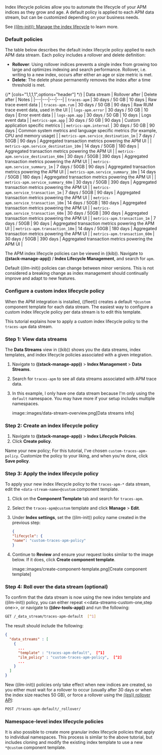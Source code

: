 


Index lifecycle policies allow you to automate the
lifecycle of your APM indices as they grow and age.
A default policy is applied to each APM data stream,
but can be customized depending on your business needs.

See [((ilm-init)): Manage the index lifecycle](((ref))/index-lifecycle-management.html) to learn more.

<div id="index-lifecycle-policies-default{append_legacy}"></div>

### Default policies

The table below describes the default index lifecycle policy applied to each APM data stream.
Each policy includes a rollover and delete definition:

* **Rollover**: Using rollover indices prevents a single index from growing too large and optimizes indexing and search performance. Rollover, i.e. writing to a new index, occurs after either an age or size metric is met.
* **Delete**: The delete phase permanently removes the index after a time threshold is met.

{/* [cols="1,1,1,1",options="header"] */}
| Data stream | Rollover after | Delete after | Notes   |
|---|---|---|---|
| `traces-apm` | 30 days / 50 GB | 10 days | Raw trace event data |
| `traces-apm.rum` | 30 days / 50 GB | 90 days | Raw RUM trace event data, used in the UI |
| `logs-apm.error` | 30 days / 50 GB | 10 days | Error event data |
| `logs-apm.app` | 30 days / 50 GB | 10 days | Logs event data |
| `metrics-apm.app` | 30 days / 50 GB | 90 days | Custom application specific metrics  |
| `metrics-apm.internal` | 30 days / 50 GB | 90 days | Common system metrics and language specific metrics (for example, CPU and memory usage) |
| `metrics-apm.service_destination_1m` | 7 days / 50GB | 90 days | Aggregated transaction metrics powering the APM UI |
| `metrics-apm.service_destination_10m` | 14 days / 50GB | 180 days | Aggregated transaction metrics powering the APM UI |
| `metrics-apm.service_destination_60m` | 30 days / 50GB | 390 days | Aggregated transaction metrics powering the APM UI  |
| `metrics-apm.service_summary_1m` | 7 days / 50GB | 90 days | Aggregated transaction metrics powering the APM UI   |
| `metrics-apm.service_summary_10m` | 14 days / 50GB | 180 days | Aggregated transaction metrics powering the APM UI  |
| `metrics-apm.service_summary_60m` | 30 days / 50GB | 390 days | Aggregated transaction metrics powering the APM UI  |
| `metrics-apm.service_transaction_1m` | 7 days / 50GB | 90 days | Aggregated transaction metrics powering the APM UI  |
| `metrics-apm.service_transaction_10m` | 14 days / 50GB | 180 days  | Aggregated transaction metrics powering the APM UI  |
| `metrics-apm.service_transaction_60m` | 30 days / 50GB | 390 days  | Aggregated transaction metrics powering the APM UI  |
| `metrics-apm.transaction_1m` | 7 days / 50GB | 90 days  | Aggregated transaction metrics powering the APM UI  |
| `metrics-apm.transaction_10m` | 14 days / 50GB | 180 days  | Aggregated transaction metrics powering the APM UI  |
| `metrics-apm.transaction_60m` | 30 days / 50GB | 390 days  | Aggregated transaction metrics powering the APM UI  |

The APM index lifecycle policies can be viewed in ((kib)).
Navigate to **((stack-manage-app))** / **Index Lifecycle Management**, and search for `apm`.

<DocCallOut title="Tip">
Default ((ilm-init)) policies can change between minor versions.
This is not considered a breaking change as index management should continually improve and adapt to new features.
</DocCallOut>

<div id="data-streams-custom-policy{append_legacy}"></div>

### Configure a custom index lifecycle policy

When the APM integration is installed, ((fleet)) creates a default `*@custom` component template for each data stream.
The easiest way to configure a custom index lifecycle policy per data stream is to edit this template.

This tutorial explains how to apply a custom index lifecycle policy to the `traces-apm` data stream.

<div id="data-streams-custom-one{append_legacy}"></div>

### Step 1: View data streams

The **Data Streams** view in ((kib)) shows you the data streams,
index templates, and index lifecycle policies associated with a given integration.

1. Navigate to **((stack-manage-app))** > **Index Management** > **Data Streams**.
1. Search for `traces-apm` to see all data streams associated with APM trace data.
1. In this example, I only have one data stream because I'm only using the `default` namespace.
    You may have more if your setup includes multiple namespaces.

    image::images/data-stream-overview.png[Data streams info]

<div id="data-streams-custom-two{append_legacy}"></div>

### Step 2: Create an index lifecycle policy

1. Navigate to **((stack-manage-app))** > **Index Lifecycle Policies**.
1. Click **Create policy**.

Name your new policy; For this tutorial, I've chosen `custom-traces-apm-policy`.
Customize the policy to your liking, and when you're done, click **Save policy**.

<div id="data-streams-custom-three{append_legacy}"></div>

### Step 3: Apply the index lifecycle policy

To apply your new index lifecycle policy to the `traces-apm-*` data stream,
edit the `<data-stream-name>@custom` component template.

1. Click on the **Component Template** tab and search for `traces-apm`.
1. Select the `traces-apm@custom` template and click **Manage** > **Edit**.
1. Under **Index settings**, set the ((ilm-init)) policy name created in the previous step:

    ```json
    {
    "lifecycle": {
    "name": "custom-traces-apm-policy"
    }

    ```

1. Continue to **Review** and ensure your request looks similar to the image below.
    If it does, click **Create component template**.

    image::images/create-component-template.png[Create component template]

<div id="data-streams-custom-four{append_legacy}"></div>

### Step 4: Roll over the data stream (optional)

To confirm that the data stream is now using the new index template and ((ilm-init)) policy,
you can either repeat \<\<data-streams-custom-one,step one>>, or navigate to **((dev-tools-app))** and run the following:

```bash
GET /_data_stream/traces-apm-default  [^1]
```
[^1]: The name of the data stream we've been hacking on appended with your \<namespace>

The result should include the following:

```json
{
  "data_streams" : [
    {
      ...
      "template" : "traces-apm-default",  [^1]
      "ilm_policy" : "custom-traces-apm-policy",  [^2]
      ...
    }
  ]
}
```
[^1]: The name of the custom index template created in step three
[^2]: The name of the ((ilm-init)) policy applied to the new component template in step two

New ((ilm-init)) policies only take effect when new indices are created,
so you either must wait for a rollover to occur (usually after 30 days or when the index size reaches 50 GB),
or force a rollover using the [((es)) rollover API](((ref))/indices-rollover-index.html):

```bash
POST /traces-apm-default/_rollover/
```

<div id="data-streams-custom-policy-namespace{append_legacy}"></div>

### Namespace-level index lifecycle policies

It is also possible to create more granular index lifecycle policies that apply to individual namespaces.
This process is similar to the above tutorial, but includes cloning and modify the existing index template to use
a new `*@custom` component template.
